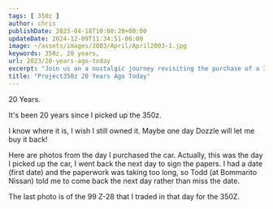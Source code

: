 ```yaml
---
tags: [ 350z ]
author: chris
publishDate: 2023-04-18T10:00:20+00:00
updateDate: 2024-12-09T11:34:51-06:00
image: ~/assets/images/2003/April/April2003-1.jpg
keywords: 350z, 20 years,
url: 2023/20-years-ago-today
excerpt: "Join us on a nostalgic journey revisiting the purchase of a 350z 20 years ago, paired with vivid photos and memories."
title: "Project350z 20 Years Ago Today"
---
```


20 Years.

It's been 20 years since I picked up the 350z.

I know where it is, I wish I still owned it. Maybe one day Dozzle will let me buy it back!

Here are photos from the day I purchased the car. Actually, this was the day I picked up the car, I went back the next day to sign the papers. I had a date (first date) and the paperwork was taking too long, so Todd (at Bommarito Nissan) told me to come back the next day rather than miss the date.

The last photo is of the 99 Z-28 that I traded in that day for the 350Z.

<WindImage 
  src="~/assets/images/2003/April/April2003-1.jpg" 
  alt="2003 Nissan 350Z at Pickup" 
  title="2003 Nissan 350Z at Pickup" 
  width={600} 
  height={400} 
  layout="responsive" 
    format="webp"
/>
<WindImage 
  src="~/assets/images/2003/April/April2003-2.jpg" 
  alt="2003 Nissan 350Z at Pickup" 
  title="2003 Nissan 350Z at Pickup" 
  width={600} 
  height={400} 
  layout="responsive" 
    format="webp"
/>
<WindImage 
  src="~/assets/images/2003/April/April2003-3.jpg" 
  alt="2003 Nissan 350Z at Pickup window sticker" 
  title="2003 Nissan 350Z at Pickup window sticker" 
  width={600} 
  height={400} 
  layout="responsive" 
    format="webp"
/>
<WindImage 
  src="~/assets/images/2003/April/April2003-4.jpg" 
  alt="2003 Nissan 350Z at Pickup getting washed" 
  title="2003 Nissan 350Z at Pickup getting washed" 
  width={600} 
  height={400} 
  layout="responsive" 
    format="webp"
/>
<WindImage 
  src="~/assets/images/2003/April/April2003-5.jpg" 
  alt="2003 Nissan 350Z at Bommarito Nissan Hazelwood" 
  title="2003 Nissan 350Z at Bommarito Nissan Hazelwood" 
  width={600} 
  height={400} 
  layout="responsive" 
    format="webp"
/>
<WindImage 
  src="~/assets/images/2003/April/April2003-6.jpg" 
  alt="2003 Nissan 350Z from right rear" 
  title="2003 Nissan 350Z from right rear" 
  width={600} 
  height={400} 
  layout="responsive" 
    format="webp"
/>
<WindImage 
  src="~/assets/images/2003/April/April2003-7.jpg" 
  alt="2003 Nissan 350Z at Pickup with my 1999 Z-28 in the background" 
  title="2003 Nissan 350Z at Pickup with my 1999 Z-28 in the background" 
  width={600} 
  height={400} 
  layout="responsive" 
    format="webp"
/>
